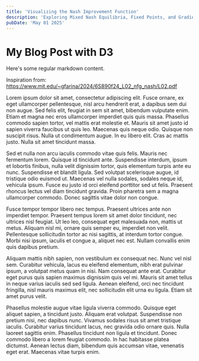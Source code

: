 ```yaml
---
title: 'Visualizing the Nash Improvement Function'
description: 'Exploring Mixed Nash Equilibria, Fixed Points, and Gradients'
pubDate: 'May 01 2025'
---
```


# My Blog Post with D3

Here's some regular markdown content.

<D3Visualization client:load />

Inspiration from: https://www.mit.edu/~gfarina/2024/6S890f24_L02_nfg_nash/L02.pdf

Lorem ipsum dolor sit amet, consectetur adipiscing elit. Fusce ornare, ex eget ullamcorper pellentesque, nisl arcu hendrerit erat, a dapibus sem dui non augue. Sed felis elit, feugiat in sem sit amet, bibendum vulputate enim. Etiam et magna nec eros ullamcorper imperdiet quis quis massa. Phasellus commodo sapien tortor, vel mattis erat molestie et. Mauris sit amet justo id sapien viverra faucibus ut quis leo. Maecenas quis neque odio. Quisque non suscipit risus. Nulla ut condimentum augue. In eu libero elit. Cras ac mattis justo. Nulla sit amet tincidunt massa.

Sed et nulla non arcu iaculis commodo vitae quis felis. Mauris nec fermentum lorem. Quisque id tincidunt ante. Suspendisse interdum, ipsum et lobortis finibus, nulla velit dignissim tortor, quis elementum turpis ante eu nunc. Suspendisse et blandit ligula. Sed volutpat scelerisque augue, id tristique odio euismod ut. Maecenas vel nulla sodales, sodales neque id, vehicula ipsum. Fusce eu justo id orci eleifend porttitor sed ut felis. Praesent rhoncus lectus vel diam tincidunt gravida. Proin pharetra sem a magna ullamcorper commodo. Donec sagittis vitae dolor non congue.

Fusce tempor tempor libero nec tempus. Praesent ultrices ante non imperdiet tempor. Praesent tempus lorem sit amet dolor tincidunt, nec ultrices nisl feugiat. Ut leo leo, consequat eget malesuada non, mattis ut metus. Aliquam nisl mi, ornare quis semper eu, imperdiet non velit. Pellentesque sollicitudin tortor ac nisi sagittis, at interdum tortor congue. Morbi nisi ipsum, iaculis et congue a, aliquet nec est. Nullam convallis enim quis dapibus pretium.

Aliquam mattis nibh sapien, non vestibulum ex consequat nec. Nunc vel nisl sem. Curabitur vehicula, lacus eu eleifend elementum, nibh erat pulvinar ipsum, a volutpat metus quam in nisi. Nam consequat ante erat. Curabitur eget purus quis sapien maximus dignissim quis vel mi. Mauris sit amet tellus in neque varius iaculis sed sed ligula. Aenean eleifend, orci nec tincidunt fringilla, nisl mauris maximus elit, nec sollicitudin elit urna eu ligula. Etiam sit amet purus velit.

Phasellus molestie augue vitae ligula viverra commodo. Quisque eget aliquet sapien, a tincidunt justo. Aliquam erat volutpat. Suspendisse non pretium nisi, nec dapibus nunc. Vivamus sodales risus sit amet tristique iaculis. Curabitur varius tincidunt lacus, nec gravida odio ornare quis. Nulla laoreet sagittis enim. Phasellus tincidunt non ligula et tincidunt. Donec commodo libero a lorem feugiat commodo. In hac habitasse platea dictumst. Aenean lectus diam, bibendum quis accumsan vitae, venenatis eget erat. Maecenas vitae turpis enim.
